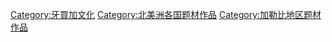 [[Category:牙買加文化|Category:牙買加文化]]
[[Category:北美洲各国题材作品|Category:北美洲各国题材作品]]
[[Category:加勒比地区题材作品|Category:加勒比地区题材作品]]